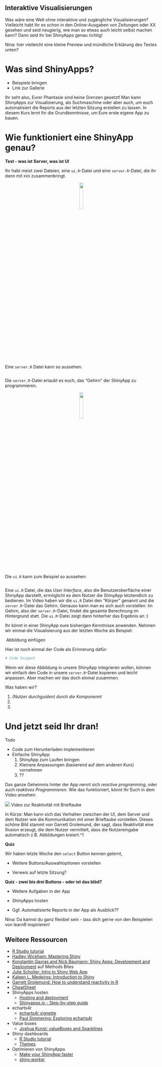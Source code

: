 ## Interaktive Visualisierungen


Was wäre eine Welt ohne interaktive und zugängliche Visualisierungen? Vielleicht habt Ihr es schon in den Online-Ausgaben von Zeitungen oder XX gesehen und seid neugierig, wie man so etwas auch leicht selbst machen kann? Dann seid ihr bei ShinyApps genau richtig! 

Nina: hier vielleicht eine kleine Preview und mündliche Erklärung des Textes unten?

# Was sind ShinyApps?

- Beispiele bringen
- Link zur Gallerie 

Ihr seht also, Eurer Phantasie sind keine Grenzen gesetzt! Man kann ShinyApps zur Visualisierung, als Suchmaschine oder aber auch, um euch automatisiert die Reports aus der letzten Sitzung erstellen zu lassen. In diesem Kurs lernt Ihr die Grundkenntnisse, um Eure erste eigene App zu bauen.

# Wie funktioniert eine ShinyApp genau? 

**Test - was ist Server, was ist UI**

Ihr habt meist zwei Dateien, eine `ui.R`-Datei und eine `server.R`-Datei, die ihr dann mit `XXX` zusammenbringt. 

<center>![](daten/abbildungen/brain.png){#id .class width=15% height=15%}</center>

Eine `server.R` Datei kann so aussehen:

```r

```

Die `server.R`-Datei erlaubt es euch, das "Gehirn" der ShinyApp zu programmieren. 

<center>![](daten/abbildungen/body.png){#id .class width=15% height=15%}</center>

Die `ui.R` kann zum Beispiel so aussehen:
```r

```


Eine `ui.R` Datei, die das *User Interface*, also die Benutzeroberfläche einer ShinyApp darstellt, ermöglicht es dem Nutzer die ShinyApp letztendlich zu bedienen. Im Video haben wir die `ui.R` Datei den "Körper" genannt und die `server.R`-Datei das Gehirn. Genauso kann man es sich auch vorstellen: Im Gehirn, also der `server.R`-Datei, findet die gesamte Berechnung im Hintergrund statt. Die `ui.R`-Datei zeigt dann hinterher das Ergebnis an :)

Ihr könnt in einer ShinyApp eure bisherigen Kenntnisse anwenden. Nehmen wir einmal die Visualisierung aus der letzten Woche als Beispiel: 

![]() Abbildung einfügen

Hier ist noch einmal der Code als Erinnerung dafür:

```r
# Code Snippet
```

Wenn wir diese Abbildung in unsere ShinyApp integrieren wollen, können wir einfach den Code in unsere `server.R`-Datei kopieren und leicht anpassen. Aber machen wir das doch einmal zusammen. 

Was haben wir? 

1. *(Nutzer durchguiden) durch die Komponennt*
2. 
3. 

# Und jetzt seid Ihr dran!

Todo 

- Code zum Herunterladen implementieren
- Einfache ShinyApp
    1. ShinyApp zum Laufen bringen
    2. Kleinere Anpassungen (basierend auf dem anderen Kurs) vornehmen
    3. ?? 


Das ganze Geheimnis hinter der App nennt sich *reactive programming*, oder auch *reaktives Programmieren*. Wie das funktioniert, könnt Ihr Euch in dem Video ansehen:

![](daten/abbildungen/reactivity.png) Video zur Reaktivität mit Brieftaube

In Kürze: Man kann sich das Verhalten zwischen der UI, dem Server und dem Nutzer wie die Kommunikation mit einer Brieftaube vorstellen. Dieses schöne Bild stammt von Garrett Grolemund, der sagt, dass Reaktivität eine Illusion erzeugt, die dem Nutzer vermittelt, dass die Nutzereingabe automatisch z.B. Abbildungen kreiert.^1  

**Quiz**

Wir haben letzte Woche den `select` Button kennen gelernt,

- Weitere Buttons/Auswahloptionen vorstellen

- Verweis auf letzte Sitzung?

**Quiz - zwei bis drei Buttons - oder ist das blöd?**

- Weitere Aufgaben in der App

- ShinyApps hosten

- Ggf. Automatisierte Reports in der App als Ausblick??

Nina: Da kannst du ganz flexibel sein - lass dich gerne von den Beispielen von learnR inspirieren!

## Weitere Ressourcen
  - [R Studio tutorial](https://shiny.rstudio.com/tutorial/){target="_blank"}
  - [Hadley Wickham: Mastering Shiny](https://mastering-shiny.org){target="_blank"}
  - [Konstantin Gavras and Nick Baumann: Shiny Apps: Development and Deployment](https://www.mzes.uni-mannheim.de/socialsciencedatalab/article/shiny-apps/){target="_blank"} auf Methods Bites
  - [Julie Scholler: Intro to Shiny Web App](https://juliescholler.gitlab.io/files/M2/M2-CM3-Shiny.html#1){target="_blank"}
  - [Kaleen L. Medeiros: Introduction to Shiny](https://github.com/klmedeiros/rladies-tunisia-july2020-intro-shiny){target="_blank"}
  - [Garrett Grolemund: How to understand reactivity in R](https://shiny.rstudio.com/articles/understanding-reactivity.html){target="_blank"}
  - [CheatSheet](https://shiny.rstudio.com/images/shiny-cheatsheet.pdf){target="_blank"}
- ShinyApps hosten
  - [Hosting and deployment](https://shiny.rstudio.com/articles/shinyapps.html){target="_blank"}
  - [Shinyapps.io - Step-by-step guide](https://shiny.rstudio.com/articles/shinyapps.html){target="_blank"}
- echarts4r
  - [echarts4r vignette](https://echarts4r.john-coene.com/index.html){target="_blank"}
  - [Paul Simmering: Exploring echarts4r](https://rpubs.com/paul_simmering/echarts){target="_blank"}
  
- Value boxes
  - [Joshua Kunst: valueBoxes and Sparklines](https://jkunst.com/blog/posts/2020-06-26-valuebox-and-sparklines/){target="_blank"}

- Shiny dashboards
  - [R Studio tutorial](https://rstudio.github.io/shinydashboard/){target="_blank"}
  - [Themes](https://github.com/nik01010/dashboardthemes){target="_blank"}

- Optimieren von ShinyApps
  - [Make your ShinyApp faster](https://appsilon.com/r-shiny-faster-updateinput-css-javascript/){target="_blank"}
  - [shiny.worker](https://www.r-bloggers.com/shiny-worker-speed-up-r-shiny-apps-by-offloading-heavy-calculations/){target="_blank"}
  
[^1]: "Reactivity creates the illusion that changes in input values automatically flow to the plots, text, and tables that use the input—and cause them to update." (Garrett Grolemund) **LINK**